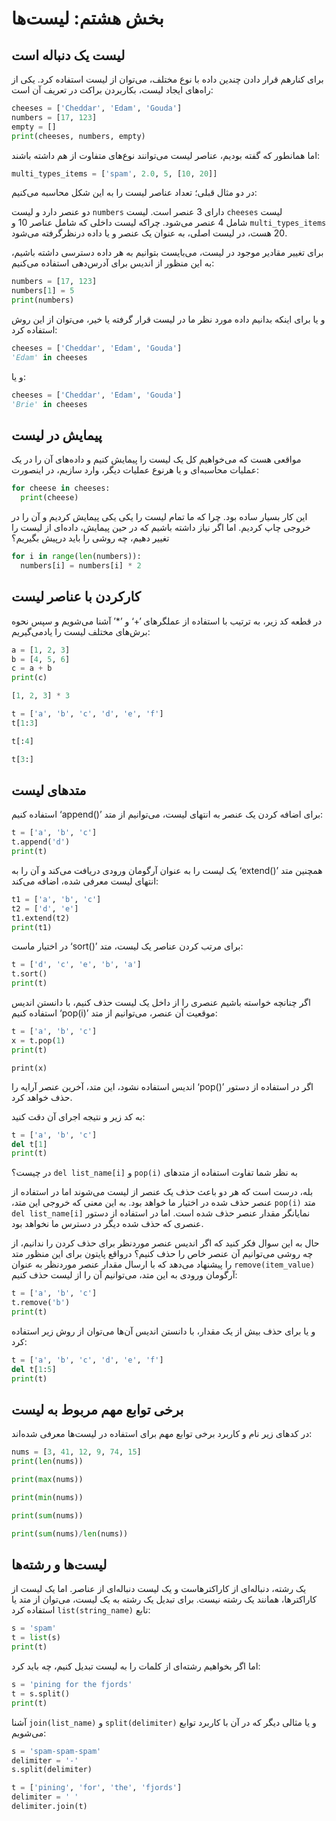 # بخش هشتم: لیست‌ها {#lists}

## لیست یک دنباله است

برای کنارهم قرار دادن چندین داده با نوع مختلف، می‌توان از لیست استفاده کرد. 
یکی از راه‌های ایجاد لیست، بکاربردن براکت در تعریف آن است:


```python
cheeses = ['Cheddar', 'Edam', 'Gouda']
numbers = [17, 123]
empty = []
print(cheeses, numbers, empty)
```

اما همانطور که گفته بودیم، عناصر لیست می‌توانند نوع‌های متفاوت از هم داشته باشند:


```python
multi_types_items = ['spam', 2.0, 5, [10, 20]]
```

در دو مثال قبلی؛ تعداد عناصر لیست را به این شکل محاسبه می‌کنیم:

لیست 
[`cheeses`]{dir=ltr} 
دارای 3 عنصر است. 
لیست 
[`numbers`]{dir=ltr} 
دو عنصر دارد و لیست 
[`multi_types_items`]{dir=ltr} 
شامل 4 عنصر می‌شود. چراکه لیست داخلی که شامل عناصر 10 و 20 هست، در لیست اصلی، 
به عنوان یک عنصر و یا داده درنظرگرفته می‌شود. 

برای تغییر مقادیر موجود در لیست، می‌بایست بتوانیم به هر داده دسترسی داشته باشیم، 
به این منظور از اندیس برای آدرس‌دهی استفاده می‌کنیم:


```python
numbers = [17, 123]
numbers[1] = 5
print(numbers)
```

و یا برای اینکه بدانیم داده مورد نظر ما در لیست قرار گرفته یا خیر، می‌توان از 
این روش استفاده کرد:


```python
cheeses = ['Cheddar', 'Edam', 'Gouda']
'Edam' in cheeses
```

 و یا:
 
 
```python
cheeses = ['Cheddar', 'Edam', 'Gouda']
'Brie' in cheeses
```


## پیمایش در لیست

مواقعی هست که می‌خواهیم کل یک لیست را پیمایش کنیم و داده‌های آن را در یک عملیات 
محاسبه‌ای و یا هرنوع عملیات دیگر، وارد سازیم، در اینصورت:


```python
for cheese in cheeses:
  print(cheese)
```

این کار بسیار ساده بود. چرا که ما تمام لیست را یکی یکی پیمایش کردیم و آن را در 
خروجی چاپ کردیم. اما اگر نیاز داشته باشیم که در حین پیمایش، داده‌ای از لیست را
تغییر دهیم، چه روشی را باید درپیش بگیریم؟

```python
for i in range(len(numbers)):
  numbers[i] = numbers[i] * 2
```

## کارکردن با عناصر لیست

در قطعه کد زیر، به ترتیب با استفاده از عملگرهای 
['+']{dir=ltr} 
و 
['*']{dir=ltr} 
آشنا می‌شویم و سپس نحوه برش‌های مختلف لیست را یادمی‌گیریم:


```python
a = [1, 2, 3]
b = [4, 5, 6]
c = a + b
print(c)
```


```python
[1, 2, 3] * 3
```


```python
t = ['a', 'b', 'c', 'd', 'e', 'f']
t[1:3]
```


```python
t[:4]
```


```python
t[3:]
```

## متدهای لیست

برای اضافه کردن یک عنصر به انتهای لیست، می‌توانیم از متد 
['append()']{dir=ltr} 
استفاده کنیم:

```python
t = ['a', 'b', 'c']
t.append('d')
print(t)
```

همچنین متد 
['extend()']{dir=ltr} 
یک لیست را به عنوان آرگومان ورودی دریافت می‌کند و آن را به انتهای لیست معرفی شده، 
اضافه می‌کند:

```python
t1 = ['a', 'b', 'c']
t2 = ['d', 'e']
t1.extend(t2)
print(t1)
```

برای مرتب کردن عناصر یک لیست، متد 
['sort()']{dir=ltr} 
در اختیار ماست: 

```python
t = ['d', 'c', 'e', 'b', 'a']
t.sort()
print(t)
```


اگر چنانچه خواسته باشیم عنصری را از داخل یک لیست حذف کنیم، با دانستن اندیس موقعیت 
آن عنصر، می‌توانیم از متد 
['pop(i)']{dir=ltr} 
استفاده کنیم: 

```python
t = ['a', 'b', 'c']
x = t.pop(1)
print(t)
```

```pyhon
print(x)
```

اگر در استفاده از دستور 
['pop()']{dir=ltr} 
اندیس استفاده نشود، این متد، آخرین عنصر آرایه را حذف خواهد کرد. 

به کد زیر و نتیجه اجرای آن دقت کنید: 

```python
t = ['a', 'b', 'c']
del t[1]
print(t)
```

به نظر شما تفاوت استفاده از متدهای 
[`pop(i)`]{dir=ltr} 
و 
[`del list_name[i]`]{dir=ltr} 
در چیست؟ 

بله، درست است که هر دو باعث حذف یک عنصر از لیست می‌شوند اما در استفاده از متد 
[`pop(i)`]{dir=ltr} 
عنصر حذف شده در اختیار ما خواهد بود. به این معنی که خروجی این متد، نمایانگر 
مقدار عنصر حذف شده است. اما در استفاده از دستور 
[`del list_name[i]`]{dir=ltr} 
عنصری که حذف شده دیگر در دسترس ما نخواهد بود. 

حال به این سوال فکر کنید که اگر اندیس عنصر موردنظر برای حذف کردن را ندانیم، 
از چه روشی می‌توانیم آن عنصر خاص را حذف کنیم؟ 
درواقع پایتون برای این منظور متد 
[`remove(item_value)`]{dir=ltr} 
را پیشنهاد می‌دهد که با ارسال مقدار عنصر موردنظر به عنوان آرگومان ورودی به این 
متد، می‌توانیم آن را از لیست حذف کنیم: 


```python
t = ['a', 'b', 'c']
t.remove('b')
print(t)
```

و یا برای حذف بیش از یک مقدار، با دانستن اندیس آن‌ها می‌توان از روش زیر استفاده 
کرد: 

```python
t = ['a', 'b', 'c', 'd', 'e', 'f']
del t[1:5]
print(t)
```

## برخی توابع مهم مربوط به لیست


در کدهای زیر نام و کاربرد برخی توابع مهم برای استفاده در لیست‌ها معرفی شده‌اند: 

```python
nums = [3, 41, 12, 9, 74, 15]
print(len(nums))
```

```python
print(max(nums))
```


```python
print(min(nums))
```


```python
print(sum(nums))
```


```python
print(sum(nums)/len(nums))
```


## لیست‌ها و رشته‌ها


یک رشته، دنباله‌ای از کاراکترهاست و یک لیست دنباله‌ای از عناصر. 
اما یک لیست از کاراکترها، همانند یک رشته نیست. برای تبدیل یک رشته به یک لیست، 
می‌توان از متد یا تابع 
[`list(string_name)`]{dir=ltr} 
استفاده کرد:

```python
s = 'spam'
t = list(s)
print(t)
```


اما اگر بخواهیم رشته‌ای از کلمات را به لیست تبدیل کنیم، چه باید کرد:


```python
s = 'pining for the fjords'
t = s.split()
print(t)
```

و یا مثالی دیگر که در آن با کاربرد توابع 
[`split(delimiter)`]{dir=ltr} و
[`join(list_name)`]{dir=ltr} 
آشنا می‌شویم:


```python
s = 'spam-spam-spam'
delimiter = '-'
s.split(delimiter)
```


```python
t = ['pining', 'for', 'the', 'fjords']
delimiter = ' '
delimiter.join(t)
```
